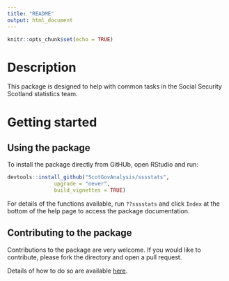 ```yaml
---
title: "README"
output: html_document
---
```


```r
knitr::opts_chunk$set(echo = TRUE)
```

# Description
This package is designed to help with common tasks in the Social Security Scotland statistics team. 

# Getting started
## Using the package
To install the package directly from GitHUb, open RStudio and run:

```r
devtools::install_github("ScotGovAnalysis/sssstats",
               upgrade = "never",
               build_vignettes = TRUE)
```

For details of the functions available, run `??sssstats` and click `Index` at the bottom of the help page to access the package documentation.

## Contributing to the package
Contributions to the package are very welcome. If you would like to contribute, please fork the directory and open a pull request.

Details of how to do so are available [here](https://docs.github.com/en/pull-requests/collaborating-with-pull-requests/proposing-changes-to-your-work-with-pull-requests/creating-a-pull-request).
